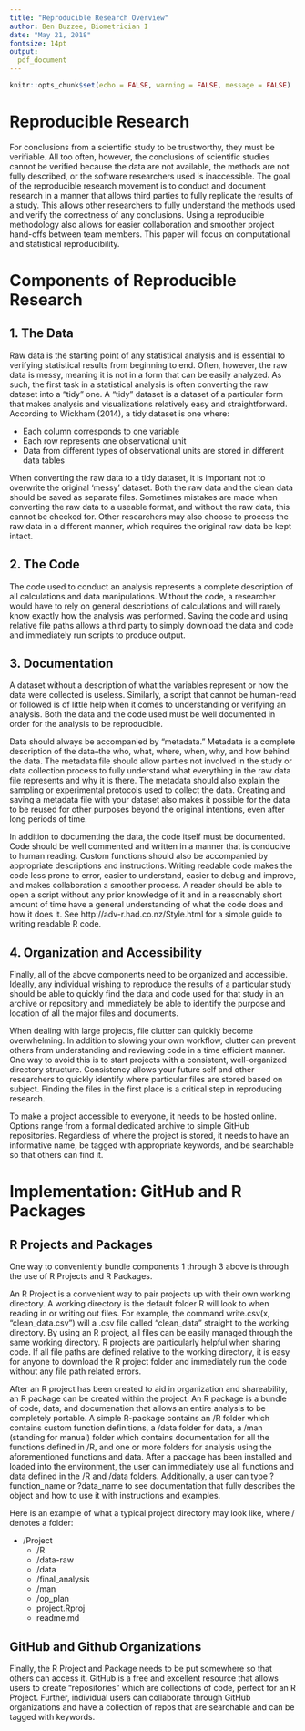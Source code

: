 ```yaml
---
title: "Reproducible Research Overview"
author: Ben Buzzee, Biometrician I
date: "May 21, 2018"
fontsize: 14pt
output: 
  pdf_document
---
```




```r
knitr::opts_chunk$set(echo = FALSE, warning = FALSE, message = FALSE)

```


# Reproducible Research

For conclusions from a scientific study to be trustworthy, they must be verifiable. All too often, however, the conclusions of scientific studies cannot be verified because the data are not available, the methods are not fully described, or the software researchers used is inaccessible. The goal of the reproducible research movement is to conduct and document research in a manner that allows third parties to fully replicate the results of a study. This allows other researchers to fully understand the methods used and verify the correctness of any conclusions. Using a reproducible methodology also allows for easier collaboration and smoother project hand-offs between team members. This paper will focus on computational and statistical reproducibility.


# Components of Reproducible Research


## 1. The Data

Raw data is the starting point of any statistical analysis and is essential to verifying statistical results from beginning to end. Often, however, the raw data is messy, meaning it is not in a form that can be easily analyzed. As such, the first task in a statistical analysis is often converting the raw dataset into a "tidy" one. A "tidy" dataset is a dataset of a particular form that makes analysis and visualizations relatively easy and straightforward. According to Wickham (2014), a tidy dataset is one where:

* Each column corresponds to one variable
* Each row represents one observational unit
* Data from different types of observational units are stored in different data tables

When converting the raw data to a tidy dataset, it is important not to overwrite the original 'messy' dataset. Both the raw data and the clean data should be saved as separate files. Sometimes mistakes are made when converting the raw data to a useable format, and without the raw data, this cannot be checked for. Other researchers may also choose to process the raw data in a different manner, which requires the original raw data be kept intact.

## 2. The Code

The code used to conduct an analysis represents a complete description of all calculations and data manipulations. Without the code, a researcher would have to rely on general descriptions of calculations and will rarely know exactly how the analysis was performed. Saving the code and using relative file paths allows a third party to simply download the data and code and immediately run scripts to produce output.

## 3. Documentation

A dataset without a description of what the variables represent or how the data were collected is useless. Similarly, a script that cannot be human-read or followed is of little help when it comes to understanding or verifying an analysis. Both the data and the code used must be well documented in order for the analysis to be reproducible.

Data should always be accompanied by "metadata." Metadata is a complete description of the data--the who, what, where, when, why, and how behind the data. The metadata file should allow parties not involved in the study or data collection process to fully understand what everything in the raw data file represents and why it is there. The metadata should also explain the sampling or experimental protocols used to collect the data. Creating and saving a metadata file with your dataset also makes it possible for the data to be reused for other purposes beyond the original intentions, even after long periods of time.

In addition to documenting the data, the code itself must be documented. Code should be well commented and written in a manner that is conducive to human reading. Custom functions should also be accompanied by appropriate descriptions and instructions. Writing readable code makes the code less prone to error, easier to understand, easier to debug and improve, and makes collaboration a smoother process. A reader should be able to open a script without any prior knowledge of it and in a reasonably short amount of time have a general understanding of what the code does and how it does it. See http://adv-r.had.co.nz/Style.html for a simple guide to writing readable R code.




## 4. Organization and Accessibility

Finally, all of the above components need to be organized and accessible. Ideally, any individual wishing to reproduce the results of a particular study should be able to quickly find the data and code used for that study in an archive or repository and immediately be able to identify the purpose and location of all the major files and documents.

When dealing with large projects, file clutter can quickly become overwhelming. In addition to slowing your own workflow, clutter can prevent others from understanding and reviewing code in a time efficient manner.  One way to avoid this is to start projects with a consistent, well-organized directory structure. Consistency allows your future self and other researchers to quickly identify where particular files are stored based on subject. Finding the files in the first place is a critical step in reproducing research.

To make a project accessible to everyone, it needs to be hosted online. Options range from a formal dedicated archive to simple GitHub repositories. Regardless of where the project is stored, it needs to have an informative name, be tagged with appropriate keywords, and be searchable so that others can find it.




# Implementation: GitHub and R Packages

## R Projects and Packages

One way to conveniently bundle components 1 through 3 above is through the use of R Projects and R Packages.

An R Project is a convenient way to pair projects up with their own working directory. A working directory is the default folder R will look to when reading in or writing out files. For example, the command write.csv(x, "clean_data.csv") will a .csv file called "clean_data" straight to the working directory. By using an R project, all files can be easily managed through the same working directory. R projects are particularly helpful when sharing code. If all file paths are defined relative to the working directory, it is easy for anyone to download the R project folder and immediately run the code without any file path related errors.

After an R project has been created to aid in organization and shareability, an R package can be created within the project. An R package is a bundle of code, data, and documenation that allows an entire analysis to be completely portable. A simple R-package contains an /R folder which contains custom function definitions, a /data folder for data, a /man (standing for manual) folder which contains documentation for all the functions defined in /R, and one or more folders for analysis using the aforementioned functions and data. After a package has been installed and loaded into the environment, the user can immediately use all functions and data defined in the /R and /data folders. Additionally, a user can type ?function_name or ?data_name to see documentation that fully describes the object and how to use it with instructions and examples.

Here is an example of what a typical project directory may look like, where / denotes a folder: 

* /Project
    * /R
    * /data-raw
    * /data
    * /final_analysis
    * /man
    * /op_plan
    * project.Rproj
    * readme.md
 

## GitHub and Github Organizations

Finally, the R Project and Package needs to be put somewhere so that others can access it. GitHub is a free and excellent resource that allows users to create "repositories" which are collections of code, perfect for an R Project. Further, individual users can collaborate through GitHub organizations and have a collection of repos that are searchable and can be tagged with keywords.



